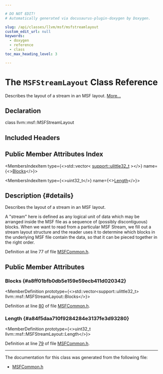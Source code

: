 ```yaml
---

# DO NOT EDIT!
# Automatically generated via docusaurus-plugin-doxygen by Doxygen.

slug: /api/classes/llvm/msf/msfstreamlayout
custom_edit_url: null
keywords:
  - doxygen
  - reference
  - class
toc_max_heading_level: 3

---
```





# The `MSFStreamLayout` Class Reference

<DoxygenPage pluginConfig={pluginConfig}>

Describes the layout of a stream in an MSF layout. <a href="#details">More...</a>

## Declaration

<CodeBlock>class llvm::msf::MSFStreamLayout</CodeBlock>

## Included Headers

<IncludesList>
<IncludesListItem
  filePath="llvm/DebugInfo/MSF/MSFCommon.h"
  permalink="/docs/api/files/include/include/llvm/include/llvm/debuginfo/include/llvm/debuginfo/msf/msfcommon-h"
  isLocal="true" />
</IncludesList>

## Public Member Attributes Index

<MembersIndex>

<MembersIndexItem
  type={<>std::vector&lt; <a href="/docs/api/namespaces/llvm/support/#a206b37274fa3e908017da357d12724d1">support::ulittle32&#95;t</a> &gt;</>}
  name={<><a href="#a8ff01bfb0db5e159e59ecb411d020342">Blocks</a></>}>
</MembersIndexItem>

<MembersIndexItem
  type={<>uint32&#95;t</>}
  name={<><a href="#a84f5daa710f9284284e3137fe3d93280">Length</a></>}>
</MembersIndexItem>

</MembersIndex>

## Description {#details}

Describes the layout of a stream in an MSF layout.

A &quot;stream&quot; here is defined as any logical unit of data which may be arranged inside the MSF file as a sequence of (possibly discontiguous) blocks. When we want to read from a particular MSF Stream, we fill out a stream layout structure and the reader uses it to determine which blocks in the underlying MSF file contain the data, so that it can be pieced together in the right order.

Definition at line 77 of file <a href="/docs/api/files/include/include/llvm/include/llvm/debuginfo/include/llvm/debuginfo/msf/msfcommon-h">MSFCommon.h</a>.

<SectionDefinition>

## Public Member Attributes

### Blocks {#a8ff01bfb0db5e159e59ecb411d020342}

<MemberDefinition
  prototype={<>std::vector&lt;support::ulittle32&#95;t&gt; llvm::msf::MSFStreamLayout::Blocks</>}>

Definition at line <a href="/docs/api/files/include/include/llvm/include/llvm/debuginfo/include/llvm/debuginfo/msf/msfcommon-h/#l00080">80</a> of file <a href="/docs/api/files/include/include/llvm/include/llvm/debuginfo/include/llvm/debuginfo/msf/msfcommon-h">MSFCommon.h</a>.
</MemberDefinition>

### Length {#a84f5daa710f9284284e3137fe3d93280}

<MemberDefinition
  prototype={<>uint32&#95;t llvm::msf::MSFStreamLayout::Length</>}>

Definition at line <a href="/docs/api/files/include/include/llvm/include/llvm/debuginfo/include/llvm/debuginfo/msf/msfcommon-h/#l00079">79</a> of file <a href="/docs/api/files/include/include/llvm/include/llvm/debuginfo/include/llvm/debuginfo/msf/msfcommon-h">MSFCommon.h</a>.
</MemberDefinition>

</SectionDefinition>

<hr/>

The documentation for this class was generated from the following file:

<ul>
<li><a href="/docs/api/files/include/include/llvm/include/llvm/debuginfo/include/llvm/debuginfo/msf/msfcommon-h">MSFCommon.h</a></li>
</ul>

</DoxygenPage>
